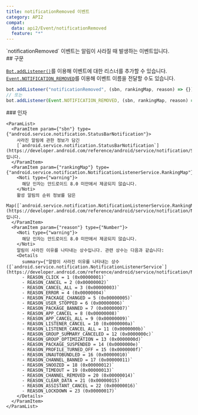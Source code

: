 ```yaml
---
title: notificationRemoved 이벤트
category: API2
compat:
  data: api2/Event/notificationRemoved
  feature: "*"
---
```


<Section>
  `notificationRemoved` 이벤트는 알림이 사라질 때 발생하는 이벤트입니다.
</Section>
<Section>
  ## 구문

  [`Bot.addListener()`](/reference/api2/Object/Bot/addListener)를 이용해 이벤트에 대한 리스너를 추가할 수 있습니다.
  [`Event.NOTIFICATION_REMOVED`](/reference/api2/Object/Event/NOTIFICATION_REMOVED)를 이용해 이벤트 이름을 전달할 수도 있습니다.
  ~~~js
  bot.addListener("notificationRemoved", (sbn, rankingMap, reason) => {});
  // 또는
  bot.addListener(Event.NOTIFICATION_REMOVED, (sbn, rankingMap, reason) => {});
  ~~~

  <Section>
    ### 인자

    <ParamList>
      <ParamItem param={"sbn"} type={"android.service.notification.StatusBarNotification"}>
        사라진 알림에 관한 정보가 담긴
        [`android.service.notification.StatusBarNotification`](https://developer.android.com/reference/android/service/notification/StatusBarNotification)입니다.
      </ParamItem>
      <ParamItem param={"rankingMap"} type={"android.service.notification.NotificationListenerService.RankingMap"}>
        <Noti type={"warning"}>
          해당 인자는 안드로이드 8.0 미만에서 제공되지 않습니다.
        </Noti>
        활성 알림의 순위 정보를 담은
        Map([`android.service.notification.NotificationListenerService.RankingMap`](https://developer.android.com/reference/android/service/notification/NotificationListenerService))입니다.
      </ParamItem>
      <ParamItem param={"reason"} type={"Number"}>
        <Noti type={"warning"}>
          해당 인자는 안드로이드 8.0 미만에서 제공되지 않습니다.
        </Noti>
        알림이 사라진 이유를 나타내는 상수입니다. 관련 상수는 다음과 같습니다:
        <Details
          summary={"알람이 사라진 이유를 나타내는 상수 ([`android.service.notification.NotificationListenerService`](https://developer.android.com/reference/android/service/notification/NotificationListenerService))"}>
          - REASON_CLICK = 1 (0x00000001)`
          - REASON_CANCEL = 2 (0x00000002)`
          - REASON_CANCEL_ALL = 3 (0x00000003)`
          - REASON_ERROR = 4 (0x00000004)`
          - REASON_PACKAGE_CHANGED = 5 (0x00000005)`
          - REASON_USER_STOPPED = 6 (0x00000006)`
          - REASON_PACKAGE_BANNED = 7 (0x00000007)`
          - REASON_APP_CANCEL = 8 (0x00000008)`
          - REASON_APP_CANCEL_ALL = 9 (0x00000009)`
          - REASON_LISTENER_CANCEL = 10 (0x0000000a)`
          - REASON_LISTENER_CANCEL_ALL = 11 (0x0000000b)`
          - REASON_GROUP_SUMMARY_CANCELED = 12 (0x0000000c)`
          - REASON_GROUP_OPTIMIZATION = 13 (0x0000000d)`
          - REASON_PACKAGE_SUSPENDED = 14 (0x0000000e)`
          - REASON_PROFILE_TURNED_OFF = 15 (0x0000000f)`
          - REASON_UNAUTOBUNDLED = 16 (0x00000010)`
          - REASON_CHANNEL_BANNED = 17 (0x00000011)`
          - REASON_SNOOZED = 18 (0x00000012)`
          - REASON_TIMEOUT = 19 (0x00000013)`
          - REASON_CHANNEL_REMOVED = 20 (0x00000014)`
          - REASON_CLEAR_DATA = 21 (0x00000015)`
          - REASON_ASSISTANT_CANCEL = 22 (0x00000016)`
          - REASON_LOCKDOWN = 23 (0x00000017)`
        </Details>
      </ParamItem>
    </ParamList>
  </Section>
</Section>